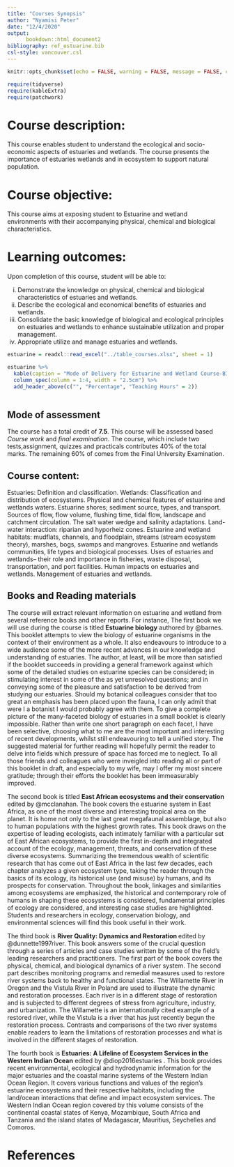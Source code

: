 ```yaml
---
title: "Courses Synopsis"
author: "Nyamisi Peter"
date: "12/4/2020"
output: 
      bookdown::html_document2
bibliography: ref_estuarine.bib
csl-style: vancouver.csl
---
```


```r
knitr::opts_chunk$set(echo = FALSE, warning = FALSE, message = FALSE, comment = "")
```


```r
require(tidyverse)
require(kableExtra)
require(patchwork)
```

# Course description:
This course enables student to understand the ecological and socio-economic aspects of estuaries and wetlands. The course presents the importance of estuaries wetlands and in ecosystem to support natural population.


# Course objective: 
This course aims at exposing student to Estuarine and wetland environments with their accompanying physical, chemical and biological characteristics. 

# Learning outcomes:
Upon completion of this course, student will be able to: 

i.	Demonstrate the knowledge on physical, chemical and biological characteristics of estuaries and wetlands.
ii.	Describe the ecological and economical benefits of estuaries and wetlands.
iii.	Consolidate the basic knowledge of biological and ecological principles on estuaries and wetlands to enhance sustainable utilization and proper management.
iv.	Appropriate utilize and manage estuaries and wetlands.



```r
estuarine = readxl::read_excel("../table_courses.xlsx", sheet = 1)

estuarine %>%
  kable(caption = "Mode of Delivery for Estuarine and Wetland Course-BI 304", align = "c") %>%
  column_spec(column = 1:4, width = "2.5cm") %>% 
  add_header_above(c("", "Percentage", "Teaching Hours" = 2))
  
```


## Mode of assessment
The course has a total credit of **7.5**. This course will be assessed based *Course work* and *final examination*. The course, which include two tests,assignment, quizzes and practicals contributes 40% of the total marks. The remaining 60% of comes from the Final University Examination. 

## Course content: 
Estuaries: Definition and classification. Wetlands: Classification and distribution of ecosystems.  Physical and chemical features of estuarine and wetlands waters. Estuarine shores; sediment source, types, and transport.  Sources of flow, flow volume, flushing time, tidal flow, landscape and catchment circulation. The salt water wedge and salinity adaptations. Land-water interaction: riparian and hyporheiz cones. Estuarine and wetland habitats: mudflats, channels, and floodplain, streams (stream ecosystem theory), marshes, bogs, swamps and mangroves. Estuarine and wetlands communities, life types and biological processes. Uses of estuaries and wetlands– their role and importance in fisheries, waste disposal, transportation, and port facilities. Human impacts on estuaries and wetlands. Management of estuaries and wetlands.


## Books and Reading materials
The course will extract relevant information on estuarine and wetland from several reference books and other reports. For instance, The first book we will use during the course is titled **Estuarine biology** authored by @barnes. This booklet attempts to view the biology of estuarine organisms in the context of their environment as a whole. It also endeavours to introduce to a wide audience some of the more recent advances in our knowledge and understanding of estuaries. The author, at least, will be more than satisfied if the booklet succeeds in providing a general framework against which some of the detailed studies on estuarine species can be considered; in stimulating interest in some of the as yet unresolved questions; and in conveying some of the pleasure and satisfaction to be derived from studying our estuaries. Should my botanical colleagues consider that too great an emphasis has been placed upon the fauna, I can only admit that were I a botanist I would probably agree with them. To give a complete picture of the many-faceted biology of estuaries in a small booklet is clearly impossible. Rather than write one short paragraph on each facet, I have been selective, choosing what to me are the most important and interesting of recent developments, whilst still endeavouring to tell a unified story. The suggested material for further reading will hopefully permit the reader to delve into fields which pressure of space has forced me to neglect. To all those friends and colleagues who were inveigled into reading all or part of this booklet in draft, and especially to my wife, may I offer my most sincere gratitude; through their efforts the booklet has been immeasurably improved.

The second book is titled **East African ecosystems and their conservation** edited by @mcclanahan. The book covers the estuarine system in East Africa, as one of the most diverse and interesting tropical area on the planet. It is home not only to the last great megafaunal assemblage, but also to human populations with the highest growth rates. This book draws on the expertise of leading ecologists, each intimately familiar with a particular set of East African ecosystems, to provide the first in-depth and integrated account of the ecology, management, threats, and conservation of these diverse ecosystems. Summarizing the tremendous wealth of scientific research that has come out of East Africa in the last few decades, each chapter analyzes a given ecosystem type, taking the reader through the basics of its ecology, its historical use (and misuse) by humans, and its prospects for conservation. Throughout the book, linkages and similarities among ecosystems are emphasized, the historical and contemporary role of humans in shaping these ecosystems is considered, fundamental principles of ecology are considered, and interesting case studies are highlighted. Students and researchers in ecology, conservation biology, and environmental sciences will find this book useful in their work.

The third book is **River Quality: Dynamics and Restoration ** edited by @dunnette1997river. This book answers some of the crucial question through a series of articles and case studies written by some of the field's leading researchers and practitioners. The first part of the book covers the physical, chemical, and biological dynamics of a river system. The second part describes monitoring programs and remedial measures used to restore river systems back to healthy and functional states. The Willamette River in Oregon and the Vistula River in Poland are used to illustrate the dynamic and restoration processes. Each river is in a different stage of restoration and is subjected to different degrees of stress from agriculture, industry, and urbanization. The Willamette is an internationally cited example of a restored river, while the Vistula is a river that has just recently begun the restoration process. Contrasts and comparisons of the two river systems enable readers to learn the limitations of restoration processes and what is involved in the different stages of restoration.

The fourth book is **Estuaries: A Lifeline of Ecosystem Services in the Western Indian Ocean** edited by @diop2016estuaries . This book provides recent environmental, ecological and hydrodynamic information for the major estuaries and the coastal marine systems of the Western Indian Ocean Region. It covers various functions and values of the region’s estuarine ecosystems and their respective habitats, including the land/ocean interactions that define and impact ecosystem services. The Western Indian Ocean region covered by this volume consists of the continental coastal states of Kenya, Mozambique, South Africa and Tanzania and the island states of Madagascar, Mauritius, Seychelles and Comoros.


# References
